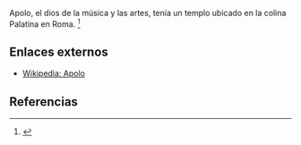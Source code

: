 Apolo, el dios de la música y las artes, tenía un templo ubicado en la colina Palatina en Roma. <ref name="n0">{{lib|LU|132|0|2}}</ref> 

== Enlaces externos ==

* [https://es.wikipedia.org/wiki/Apolo Wikipedia: Apolo]


== Referencias ==

<references/>

